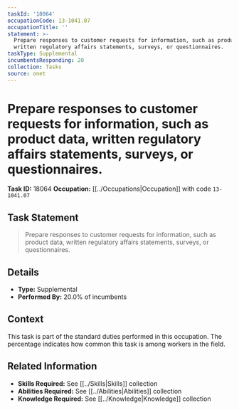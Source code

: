 ```yaml
---
taskId: '18064'
occupationCode: 13-1041.07
occupationTitle: ''
statement: >-
  Prepare responses to customer requests for information, such as product data,
  written regulatory affairs statements, surveys, or questionnaires.
taskType: Supplemental
incumbentsResponding: 20
collection: Tasks
source: onet
---
```

# Prepare responses to customer requests for information, such as product data, written regulatory affairs statements, surveys, or questionnaires.

**Task ID:** 18064
**Occupation:** [[../Occupations|Occupation]] with code `13-1041.07`

## Task Statement

> Prepare responses to customer requests for information, such as product data, written regulatory affairs statements, surveys, or questionnaires.

## Details

- **Type:** Supplemental
- **Performed By:** 20.0% of incumbents

## Context

This task is part of the standard duties performed in this occupation. The percentage indicates how common this task is among workers in the field.

## Related Information

- **Skills Required:** See [[../Skills|Skills]] collection
- **Abilities Required:** See [[../Abilities|Abilities]] collection
- **Knowledge Required:** See [[../Knowledge|Knowledge]] collection
